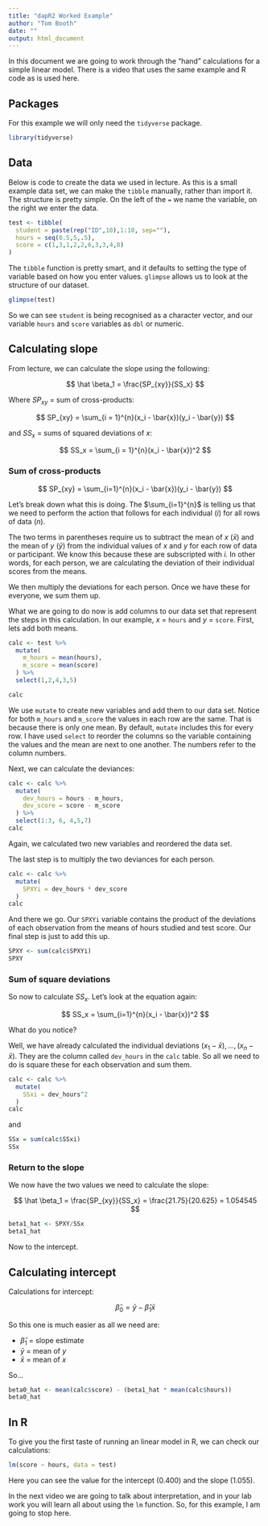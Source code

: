 ```yaml
---
title: "dapR2 Worked Example"
author: "Tom Booth"
date: ""
output: html_document
---
```


In this document we are going to work through the "hand" calculations for a simple linear model. There is a video that uses the same example and R code as is used here. 

## Packages
For this example we will only need the `tidyverse` package.

```r
library(tidyverse)
```


## Data
Below is code to create the data we used in lecture. As this is a small example data set, we can make the `tibble` manually, rather than import it. The structure is pretty simple. On the left of the `=` we name the variable, on the right we enter the data.

```r
test <- tibble(
  student = paste(rep("ID",10),1:10, sep=""),
  hours = seq(0.5,5,.5),
  score = c(1,3,1,2,2,6,3,3,4,8)
)
```

The `tibble` function is pretty smart, and it defaults to setting the type of variable based on how you enter values. `glimpse` allows us to look at the structure of our dataset. 

```r
glimpse(test)
```

So we can see `student` is being recognised as a character vector, and our variable `hours` and `score` variables as `dbl` or numeric.

## Calculating slope

From lecture, we can calculate the slope using the following:

$$
\hat \beta_1 = \frac{SP_{xy}}{SS_x}
$$

Where $SP_{xy}$ = sum of cross-products:


$$
SP_{xy} = \sum_{i = 1}^{n}(x_i - \bar{x})(y_i - \bar{y})
$$

and $SS_x$ = sums of squared deviations of $x$:


$$
SS_x = \sum_{i = 1}^{n}(x_i - \bar{x})^2
$$

### Sum of cross-products

$$
SP_{xy} = \sum_{i=1}^{n}(x_i - \bar{x})(y_i - \bar{y})
$$

Let's break down what this is doing. The $\sum_{i=1}^{n}$ is telling us that we need to perform the action that follows for each individual ($i$) for all rows of data ($n$). 

The two terms in parentheses require us to subtract the mean of $x$ ($\bar{x}$) and the mean of $y$ ($\bar{y}$) from the individual values of $x$ and $y$ for each row of data or participant. We know this because these are subscripted with $i$. In other words, for each person, we are calculating the deviation of their individual scores from the means.

We then multiply the deviations for each person. Once we have these for everyone, we sum them up.

What we are going to do now is add columns to our data set that represent the steps in this calculation. In our example, $x$ = `hours` and $y$ = `score`. First, lets add both means.

```r
calc <- test %>%
  mutate(
    m_hours = mean(hours),
    m_score = mean(score)
  ) %>%
  select(1,2,4,3,5)

calc
```

We use `mutate` to create new variables and add them to our data set. Notice for both `m_hours` and `m_score` the values in each row are the same. That is because there is only one mean. By default, `mutate` includes this for every row. I have used `select` to reorder the columns so the variable containing the values and the mean are next to one another. The numbers refer to the column numbers.

Next, we can calculate the deviances:

```r
calc <- calc %>%
  mutate(
    dev_hours = hours - m_hours,
    dev_score = score - m_score
  ) %>%
  select(1:3, 6, 4,5,7)
calc
```

Again, we calculated two new variables and reordered the data set.

The last step is to multiply the two deviances for each person.

```r
calc <- calc %>%
  mutate(
    SPXYi = dev_hours * dev_score
  )
calc
```

And there we go. Our `SPXYi` variable contains the product of the deviations of each observation from the means of hours studied and test score. Our final step is just to add this up.

```r
SPXY <- sum(calc$SPXYi)
SPXY
```

### Sum of square deviations
So now to calculate $SS_x$. Let's look at the equation again:

$$
SS_x = \sum_{i=1}^{n}(x_i - \bar{x})^2
$$

What do you notice?

Well, we have already calculated the individual deviations $(x_1 - \bar{x}), \dots, (x_n - \bar{x})$. They are the column called `dev_hours` in the `calc` table. So all we need to do is square these for each observation and sum them. 

```r
calc <- calc %>%
  mutate(
    SSxi = dev_hours^2
  )
calc
```

and

```r
SSx = sum(calc$SSxi)
SSx
```

### Return to the slope
We now have the two values we need to calculate the slope:

$$
\hat \beta_1 = \frac{SP_{xy}}{SS_x} = \frac{21.75}{20.625} = 1.054545
$$

```r
beta1_hat <- SPXY/SSx
beta1_hat
```

Now to the intercept.

## Calculating intercept
Calculations for intercept:

$$
\hat \beta_0 = \bar{y} - \hat \beta_1 \bar{x}
$$

So this one is much easier as all we need are:

- $\hat \beta_1$ = slope estimate
- $\bar{y}$ = mean of $y$
- $\bar{x}$ = mean of $x$

So...


```r
beta0_hat <- mean(calc$score) - (beta1_hat * mean(calc$hours))
beta0_hat
```

## In R
To give you the first taste of running an linear model in R, we can check our calculations:

```r
lm(score ~ hours, data = test)
```

Here you can see the value for the intercept (0.400) and the slope (1.055).

In the next video we are going to talk about interpretation, and in your lab work you will learn all about using the `lm` function. So, for this example, I am going to stop here.

